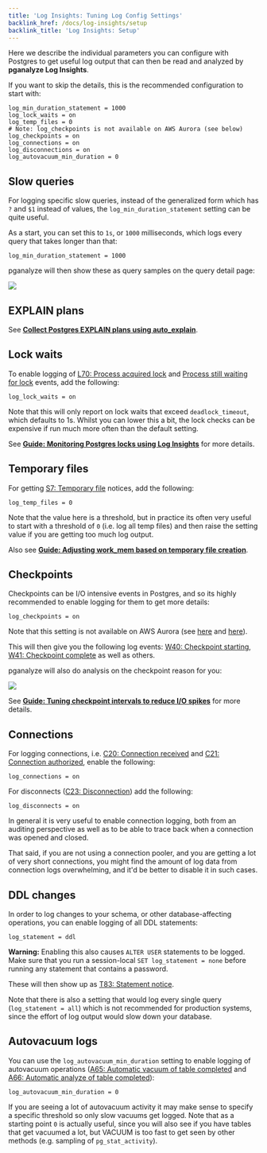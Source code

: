 ```yaml
---
title: 'Log Insights: Tuning Log Config Settings'
backlink_href: /docs/log-insights/setup
backlink_title: 'Log Insights: Setup'
---
```


Here we describe the individual parameters you can configure with Postgres to
get useful log output that can then be read and analyzed by **pganalyze Log Insights**.

If you want to skip the details, this is the recommended configuration to start
with:

```
log_min_duration_statement = 1000
log_lock_waits = on
log_temp_files = 0
# Note: log_checkpoints is not available on AWS Aurora (see below)
log_checkpoints = on
log_connections = on
log_disconnections = on
log_autovacuum_min_duration = 0
```

## Slow queries

For logging specific slow queries, instead of the generalized form which has `?`
and `$1` instead of values, the `log_min_duration_statement` setting can be quite
useful.

As a start, you can set this to `1s`, or `1000` milliseconds, which logs every query
that takes longer than that:

```
log_min_duration_statement = 1000
```

pganalyze will then show these as query samples on the query detail page:

![](query_samples.png)

## EXPLAIN plans

See **[Collect Postgres EXPLAIN plans using auto_explain](/docs/explain/setup)**.

## Lock waits

To enable logging of [L70: Process acquired lock](/docs/log-insights/locks/L70)
and [Process still waiting for lock](/docs/log-insights/locks/L71) events, add
the following:

```
log_lock_waits = on
```

Note that this will only report on lock waits that exceed `deadlock_timeout`,
which defaults to 1s. Whilst you can lower this a bit, the lock checks can be
expensive if run much more often than the default setting.

See **[Guide: Monitoring Postgres locks using Log Insights](/docs/guides/monitoring-postgres-locks-using-log-insights)** for more details.

## Temporary files

For getting [S7: Temporary file](/docs/log-insights/server/S7) notices, add the following:

```
log_temp_files = 0
```

Note that the value here is a threshold, but in practice its often very useful
to start with a threshold of `0` (i.e. log all temp files) and then raise the
setting value if you are getting too much log output.

Also see **[Guide: Adjusting work_mem based on temporary file creation](/docs/guides/adjusting-work-mem)**.

## Checkpoints

Checkpoints can be I/O intensive events in Postgres, and so its highly recommended
to enable logging for them to get more details:

```
log_checkpoints = on
```

Note that this setting is not available on AWS Aurora (see [here](https://docs.aws.amazon.com/AmazonRDS/latest/AuroraUserGuide/AuroraPostgreSQL.Reference.html) and [here](https://aws.amazon.com/blogs/database/optimizing-and-tuning-queries-in-amazon-rds-postgresql-based-on-native-and-external-tools/)).

This will then give you the following log events: [W40: Checkpoint starting](/docs/log-insights/checkpoints/W40), [W41: Checkpoint complete](/docs/log-insights/checkpoints/W41) as well as others.

pganalyze will also do analysis on the checkpoint reason for you:

![](checkpoint_analysis.png)

See **[Guide: Tuning checkpoint intervals to reduce I/O spikes](/docs/guides/tuning-checkpoint-intervals)** for more details.

## Connections

For logging connections, i.e. [C20: Connection received](/docs/log-insights/connections/C20) and [C21: Connection authorized](/docs/log-insights/connections/C21), enable the following:

```
log_connections = on
```

For disconnects ([C23: Disconnection](/docs/log-insights/connections/C23)) add the following:

```
log_disconnects = on
```

In general it is very useful to enable connection logging, both from an auditing perspective
as well as to be able to trace back when a connection was opened and closed.

That said, if you are not using a connection pooler, and you are getting a lot of
very short connections, you might find the amount of log data from connection logs
overwhelming, and it'd be better to disable it in such cases.

## DDL changes

In order to log changes to your schema, or other database-affecting operations,
you can enable logging of all DDL statements:

```
log_statement = ddl
```

**Warning:** Enabling this also causes `ALTER USER` statements to be logged. Make sure that
you run a session-local `SET log_statement = none` before running any statement that contains
a password.

These will then show up as [T83: Statement notice](/docs/log-insights/statements/T83).

Note that there is also a setting that would log every single query (`log_statement = all`)
which is not recommended for production systems, since the effort of log output
would slow down your database.

## Autovacuum logs

You can use the `log_autovacuum_min_duration` setting to enable logging of autovacuum
operations ([A65: Automatic vacuum of table completed](/docs/log-insights/autovacuum/A65) and
[A66: Automatic analyze of table completed](/docs/log-insights/autovacuum/A66)):

```
log_autovacuum_min_duration = 0
```

If you are seeing a lot of autovacuum activity it may make sense to specify a specific
threshold so only slow vacuums get logged. Note that as a starting point `0` is actually
useful, since you will also see if you have tables that get vacuumed a lot, but VACUUM
is too fast to get seen by other methods (e.g. sampling of `pg_stat_activity`).
